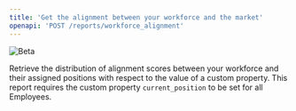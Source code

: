 ```yaml
---
title: 'Get the alignment between your workforce and the market'
openapi: 'POST /reports/workforce_alignment'
---
```


![Beta](https://img.shields.io/badge/-Experimental-orange)

Retrieve the distribution of alignment scores between your workforce and their assigned positions with respect to the value of a custom property.
This report requires the custom property `current_position` to be set for all Employees.

